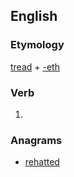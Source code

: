==English==

===Etymology===
[[tread]] + [[-eth]]

===Verb===
{{en-verb form}}

# {{archaic third-person singular of|tread}}

===Anagrams===
* [[rehatted#English|rehatted]]